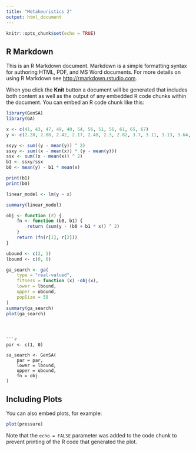 ```yaml
---
title: "Metaheuristics 2"
output: html_document
---
```


```r
knitr::opts_chunk$set(echo = TRUE)
```

## R Markdown

This is an R Markdown document. Markdown is a simple formatting syntax for authoring HTML, PDF, and MS Word documents. For more details on using R Markdown see <http://rmarkdown.rstudio.com>.

When you click the **Knit** button a document will be generated that includes both content as well as the output of any embedded R code chunks within the document. You can embed an R code chunk like this:
```r
library(GenSA)
library(GA)
```



```r
x <- c(41, 43, 47, 49, 40, 54, 56, 51, 56, 61, 65, 67)
y <- c(2.28, 2.08, 2.42, 2.17, 2.48, 2.3, 2.82, 3.7, 3.11, 3.13, 3.64, 3.56)
```
```r
ssyy <- sum((y - mean(y)) ^ 2)
ssxy <- sum((x - mean(x)) * (y - mean(y)))
ssx <- sum((x - mean(x)) ^ 2)
b1 <- ssxy/ssx
b0 <- mean(y) - b1 * mean(x)

print(b1)
print(b0)
```
```r
linear_model <- lm(y ~ x)

summary(linear_model)
```
```r
obj <- function (r) {
    fn <- function (b0, b1) {
        return (sum(y - (b0 + b1 * x)) ^ 2)
    }
    return (fn(r[1], r[2]))
}

ubound <- c(2, 1)
lbound <- c(0, 0)
```

```r
ga_search <- ga(
    type = "real-valued",
    fitness = function (x) -obj(x),
    lower = lbound,
    upper = ubound,
    popSize = 50
)
summary(ga_search)
plot(ga_search)
```
```



```r
par <- c(1, 0)

sa_search <- GenSA(
    par = par,
    lower = lbound,
    upper = ubound,
    fn = obj
)
```



## Including Plots


You can also embed plots, for example:

```r
plot(pressure)
```

Note that the `echo = FALSE` parameter was added to the code chunk to prevent printing of the R code that generated the plot.
